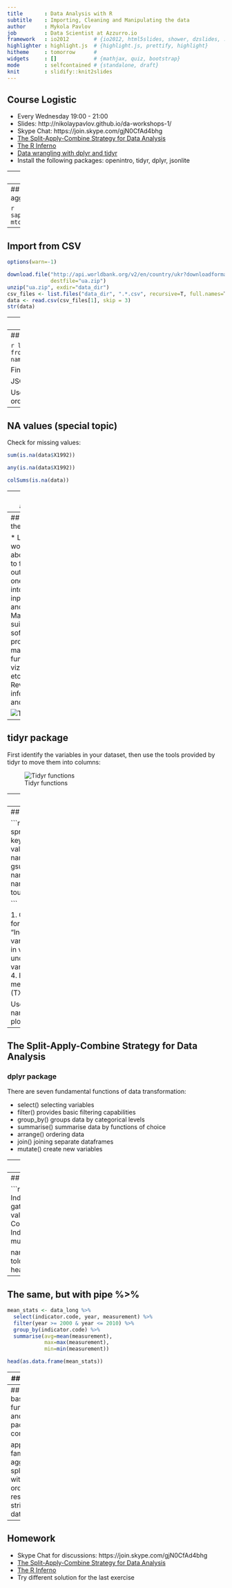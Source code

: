```yaml
---
title       : Data Analysis with R
subtitle    : Importing, Cleaning and Manipulating the data
author      : Mykola Pavlov
job         : Data Scientist at Azzurro.io
framework   : io2012        # {io2012, html5slides, shower, dzslides, ...}
highlighter : highlight.js  # {highlight.js, prettify, highlight}
hitheme     : tomorrow      # 
widgets     : []            # {mathjax, quiz, bootstrap}
mode        : selfcontained # {standalone, draft}
knit        : slidify::knit2slides
---
```

## Course Logistic

* Every Wednesday 19:00 - 21:00
* Slides: http://nikolaypavlov.github.io/da-workshops-1/
* Skype Chat: https://join.skype.com/gjN0CfAd4bhg
* [The Split-Apply-Combine Strategy for Data Analysis](https://www.jstatsoft.org/article/view/v040i01)
* [The R Inferno](http://www.burns-stat.com/pages/Tutor/R_inferno.pdf)
* [Data wrangling with dplyr and tidyr](https://www.rstudio.com/wp-content/uploads/2015/02/data-wrangling-cheatsheet.pdf)
* Install the following packages: openintro, tidyr, dplyr, jsonlite

---
## Topics

* For() vs apply() (special topic)
* How to import data into R
* NA values (special topic)
* Tidying the data
* Split-Apply-Combine strategy

---
## for() loop vs lapply, sapply, aggregate, split...
```r
iris[iris$Sepal.Length < 5, 1:3] <- iris[iris$Sepal.Length < 5, 1:3] * 2
mtcars_subs <- mtcars[mtcars$am == 1, ]
aggregate(mpg ~ cyl, data=mtcars_subs, FUN=mean)
```

```r
sapply(split(mtcars_subs$mpg, mtcars_subs$cyl), mean)
```

---
## Import from CSV

```r
options(warn=-1)
```

```r
download.file("http://api.worldbank.org/v2/en/country/ukr?downloadformat=csv",
              destfile="ua.zip")
unzip("ua.zip", exdir="data_dir")
csv_files <- list.files("data_dir", ".*.csv", recursive=T, full.names=T)
data <- read.csv(csv_files[1], skip = 3)
str(data)
```

---
## Raw, tables, XLSX, ODBC, HDF5, Web, XML, etc.

* readLines() - Read some or all text lines from a connection
* read.table() - Table format
* xlsx package - Excel worksheet to data frame
* RODBC, RPostgreSQL, RMySQL, ROracle, RSQLite - Database Access
* jsonlite package - High Performance JSON Parser
* h5 package - Interface to the 'HDF5' file format
* rvest package - web scraping
* XML package - the XML parser

---
## Exercise

```r
library(jsonlite)
jsonData <- fromJSON("https://api.github.com/users/nikolaypavlov/repos")
names(jsonData) 
```

Find the most popular repo in my github.

JSON API URL: https://api.github.com/users/nikolaypavlov/repos

Useful functions: fromJSON(), names(), [], which.max() or order()

---
## NA values (special topic)

Check for missing values:

```r
sum(is.na(data$X1992))
```

```r
any(is.na(data$X1992))
```

```r
colSums(is.na(data))
```

---
## NA actions

* complete.cases() - list rows of data that have missing values
* global na.action option: na.omit(), na.pass(), na.fail()
* Try getOption("na.action") 

```r
mean(data$X1992, na.rm=TRUE)
```

---
## Tidying the data

* Less time worrying about how to feed the output from one function into the input of another
* Makes data suitable for software processing: math functions, vizualization, etc.
* Reveals information and insights

![Tidy data](assets/img/tidy-data.png)

---
## tidyr package

First identify the variables in your dataset, then use the tools provided by tidyr to move them into columns:

![Tidyr functions](assets/img/tidyr.png)

---
## Reshape example

```r
library(tidyr)
new_data <- data[,-c(3, ncol(data))] # remove Indicator.Name and last column
data_long <- gather(new_data, key=year, value=measurement,
                    -Country.Name, 
                    -Country.Code, 
                    -Indicator.Code, na.rm=T)      # Wide to long conversion
data_long$year <- extract_numeric(data_long$year)  # Convert year to numeric
names(data_long) <- tolower(names(data_long))      # Fix names
head(data_long)
```

---
## Exercise

```r
data_wide <- spread(data_long, key=indicator.code, value=measurement)
names(data_wide) <- gsub("\\.", "_", names(data_wide))
names(data_wide) <- toupper(names(data_wide))

```

1. Go back to the wide format and make each "Indicator.Code" a separate variable
2. Convert "." dots in variable names to underscores "_"
3. Make all variable names uppercase
4. Plot food exports (% of merchandise exports) (TX.VAL.FOOD.ZS.UN)

Useful functions: spread(), names(), gsub(), toupper(), plot(), help()

---
## The Split-Apply-Combine Strategy for Data Analysis

### dplyr package

There are seven fundamental functions of data transformation:

* select() selecting variables
* filter() provides basic filtering capabilities
* group_by() groups data by categorical levels
* summarise() summarise data by functions of choice
* arrange() ordering data
* join() joining separate dataframes
* mutate() create new variables

---
## Example

```r
library(dplyr)
data_sub <- select(data_long, indicator.code, year, measurement)
data_200X <- filter(data_sub, year >= 2000 & year <= 2010)
data_by_code <- group_by(data_200X, indicator.code)
mean_stats <- summarise(data_by_code, 
                        avg=mean(measurement), 
                        max=max(measurement),
                        min=min(measurement))
head(as.data.frame(mean_stats))
```

---
## The same, but with pipe %>%

```r
data_long <- data %>% 
  select(-Indicator.Name, -X) %>%
  gather(key=year, value=measurement, 
         -Country.Name, 
         -Country.Code, 
         -Indicator.Code, na.rm=T) %>%
  mutate(year=extract_numeric(year))

names(data_long) <- tolower(names(data_long))
head(data_long)
```

---
## The same, but with pipe %>%

```r
mean_stats <- data_long %>%
  select(indicator.code, year, measurement) %>%
  filter(year >= 2000 & year <= 2010) %>%
  group_by(indicator.code) %>%
  summarise(avg=mean(measurement), 
            max=max(measurement), 
            min=min(measurement))

head(as.data.frame(mean_stats))
```

---
## Exercise

1. Choose either data_long from my last solution or data_wide from your last exercise.
2. Select all export related indicators (TX) between 1995-2005
3. Make sure to replace NAs with the appropriate variable mean
4. Calculate max() summary statistics.

```r
solution1 <- data_wide %>% 
  select(YEAR, starts_with("TX")) %>%
  filter(YEAR >= 1995 & YEAR <= 2005) %>%
  mutate_each(funs(ifelse(is.na(.), mean(., na.rm=T), .)), -YEAR) %>%
  summarise_each(funs(max), -YEAR)
```

```r
solution2 <- data_long %>% 
  select(year, indicator.code, measurement) %>%
  filter(grepl("TX\\.", indicator.code) & 
           year >= 1995 & 
           year <= 2005) %>%
  group_by(indicator.code) %>%
  mutate(measurement = ifelse(is.na(measurement), 
                              mean(measurement, na.rm=T), 
                              measurement)) %>%
  summarise(max=max(measurement))

solution2 <- as.data.frame(solution2)
```

If you choose to start from "wide" format, try: select() and it's helper functions, filter(), mutate_each(), ifelse(), is.na(), summarise_each().

In case of "long" format, try: select(), filter(), grepl(), group_by(), mutate(), is.na().

Hint: make sure you are using mean() with na.rm=TRUE argument.

---
## Other base functions and packages to consider

apply() and family, aggregate(), split(), with(), order(), reshape2, stringr, plyr, data.table

---
## Homework

* Skype Chat for discussions: https://join.skype.com/gjN0CfAd4bhg
* [The Split-Apply-Combine Strategy for Data Analysis](https://www.jstatsoft.org/article/view/v040i01)
* [The R Inferno](http://www.burns-stat.com/pages/Tutor/R_inferno.pdf)
* Try different solution for the last exercise
